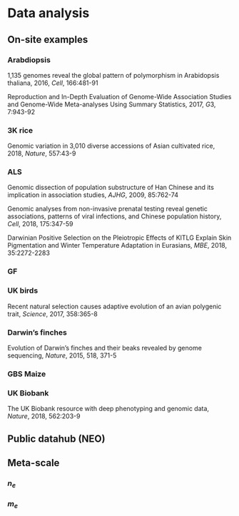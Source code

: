 # Data analysis

## On-site examples

### Arabdiopsis
1,135 genomes reveal the global pattern of polymorphism in Arabidopsis thaliana, 2016, $Cell$, 166:481-91

Reproduction and In-Depth Evaluation of Genome-Wide Association Studies and Genome-Wide Meta-analyses Using Summary Statistics, 2017, $G3$,  7:943-92

### 3K rice
Genomic variation in 3,010 diverse accessions of Asian cultivated rice, 2018, $Nature$, 557:43-9

### ALS
Genomic dissection of population substructure of Han Chinese and its implication in association studies, $AJHG$, 2009, 85:762-74

Genomic analyses from non-invasive prenatal testing reveal genetic associations, patterns of viral infections, and Chinese population history, $Cell$, 2018, 175:347-59

Darwinian Positive Selection on the Pleiotropic Effects of KITLG Explain Skin Pigmentation and Winter Temperature Adaptation in Eurasians, $MBE$, 2018, 35:2272-2283

### GF

### UK birds
Recent natural selection causes adaptive evolution of an avian polygenic trait, $Science$, 2017, 358:365-8

### Darwin's finches
Evolution of Darwin's finches and their beaks revealed by genome sequencing, $Nature$, 2015, 518, 371-5

### GBS Maize

### UK Biobank
The UK Biobank resource with deep phenotyping and genomic data, $Nature$, 2018, 562:203-9

## Public datahub (NEO)

## Meta-scale

### $n_e$

### $m_e$
